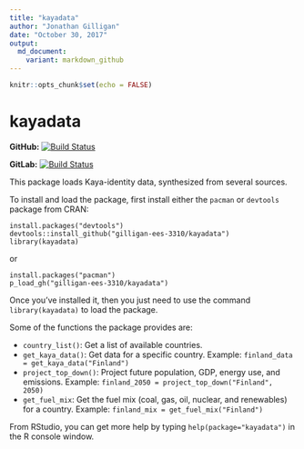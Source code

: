 ```yaml
---
title: "kayadata"
author: "Jonathan Gilligan"
date: "October 30, 2017"
output: 
  md_document:
    variant: markdown_github
---
```

```r
knitr::opts_chunk$set(echo = FALSE)
```
# kayadata

**GitHub:** [![Build Status](https://travis-ci.org/gilligan-ees-3310/kayadata.svg?branch=master)](https://github.com/gilligan-ees-3310/kayadata/commits/master)

**GitLab:** [![Build Status](https://gitlab.jgilligan.org/gilligan_teaching/ees_3310/ees_3310_software/kayadata/badges/master/build.svg)](https://gitlab.jgilligan.org/gilligan_teaching/ees_3310/ees_3310_software/kayadata/commits/master)


This package loads Kaya-identity data, synthesized from several sources.

To install and load the package, first install either the `pacman` or `devtools` package from CRAN:
```
install.packages("devtools")
devtools::install_github("gilligan-ees-3310/kayadata")
library(kayadata)
```
or
```
install.packages("pacman")
p_load_gh("gilligan-ees-3310/kayadata")
```

Once you've installed it, then you just need to use the command `library(kayadata)` to load the package.

Some of the functions the package provides are:

* `country_list()`: Get a list of available countries.
* `get_kaya_data()`: Get data for a specific country. Example: `finland_data = get_kaya_data("Finland")`
* `project_top_down()`: Project future population, GDP, energy use, and emissions. Example: `finland_2050 = project_top_down("Finland", 2050)`
* `get_fuel_mix`: Get the fuel mix (coal, gas, oil, nuclear, and renewables) for a country. Example: `finland_mix = get_fuel_mix("Finland")`

From RStudio, you can get more help by typing `help(package="kayadata")` in the R console window.
